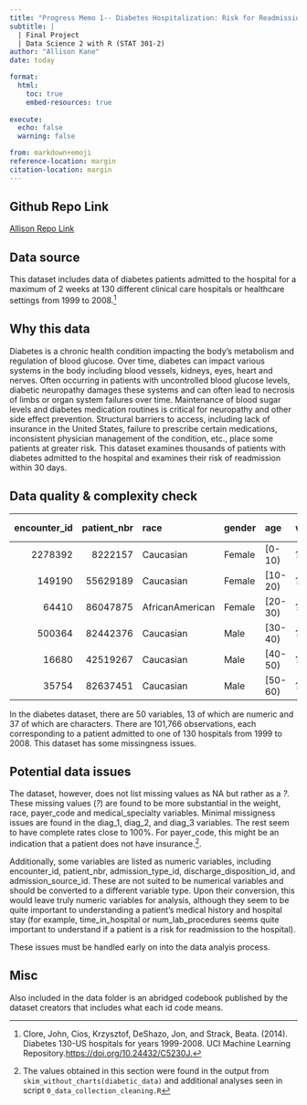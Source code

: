 ```yaml
---
title: "Progress Memo 1-- Diabetes Hospitalization: Risk for Readmission"
subtitle: |
  | Final Project 
  | Data Science 2 with R (STAT 301-2)
author: "Allison Kane"
date: today

format:
  html:
    toc: true
    embed-resources: true
    
execute:
  echo: false
  warning: false

from: markdown+emoji 
reference-location: margin
citation-location: margin
---
```


::: {.callout-tip icon=false}

## Github Repo Link

[Allison Repo Link](https://github.com/stat301-2-2024-winter/final-project-2-akane2460)

:::

## Data source

This dataset includes data of diabetes patients admitted to the hospital for a maximum of 2 weeks at 130 different clinical care hospitals or healthcare settings from 1999 to 2008.^[Clore, John, Cios, Krzysztof, DeShazo, Jon, and Strack, Beata. (2014). Diabetes 130-US hospitals for years 1999-2008. UCI Machine Learning Repository.[ https://doi.org/10.24432/C5230J.](https://archive.ics.uci.edu/dataset/296/diabetes+130-us+hospitals+for+years+1999-2008)]

## Why this data

Diabetes is a chronic health condition impacting the body's metabolism and regulation of blood glucose. Over time, diabetes can impact various systems in the body including blood vessels, kidneys, eyes, heart and nerves. Often occurring in patients with uncontrolled blood glucose levels, diabetic neuropathy damages these systems and can often lead to necrosis of limbs or organ system failures over time. Maintenance of blood sugar levels and diabetes medication routines is critical for neuropathy and other side effect prevention. Structural barriers to access, including lack of insurance in the United States, failure to prescribe certain medications, inconsistent physician management of the condition, etc., place some patients at greater risk. This dataset examines thousands of patients with diabetes admitted to the hospital and examines their risk of readmission within 30 days. 

## Data quality & complexity check

<table>
 <thead>
  <tr>
   <th style="text-align:right;"> encounter_id </th>
   <th style="text-align:right;"> patient_nbr </th>
   <th style="text-align:left;"> race </th>
   <th style="text-align:left;"> gender </th>
   <th style="text-align:left;"> age </th>
   <th style="text-align:left;"> weight </th>
   <th style="text-align:right;"> admission_type_id </th>
   <th style="text-align:right;"> discharge_disposition_id </th>
   <th style="text-align:right;"> admission_source_id </th>
   <th style="text-align:right;"> time_in_hospital </th>
   <th style="text-align:left;"> payer_code </th>
   <th style="text-align:left;"> medical_specialty </th>
   <th style="text-align:right;"> num_lab_procedures </th>
   <th style="text-align:right;"> num_procedures </th>
   <th style="text-align:right;"> num_medications </th>
   <th style="text-align:right;"> number_outpatient </th>
   <th style="text-align:right;"> number_emergency </th>
   <th style="text-align:right;"> number_inpatient </th>
   <th style="text-align:left;"> diag_1 </th>
   <th style="text-align:left;"> diag_2 </th>
   <th style="text-align:left;"> diag_3 </th>
   <th style="text-align:right;"> number_diagnoses </th>
   <th style="text-align:left;"> max_glu_serum </th>
   <th style="text-align:left;"> A1Cresult </th>
   <th style="text-align:left;"> metformin </th>
   <th style="text-align:left;"> repaglinide </th>
   <th style="text-align:left;"> nateglinide </th>
   <th style="text-align:left;"> chlorpropamide </th>
   <th style="text-align:left;"> glimepiride </th>
   <th style="text-align:left;"> acetohexamide </th>
   <th style="text-align:left;"> glipizide </th>
   <th style="text-align:left;"> glyburide </th>
   <th style="text-align:left;"> tolbutamide </th>
   <th style="text-align:left;"> pioglitazone </th>
   <th style="text-align:left;"> rosiglitazone </th>
   <th style="text-align:left;"> acarbose </th>
   <th style="text-align:left;"> miglitol </th>
   <th style="text-align:left;"> troglitazone </th>
   <th style="text-align:left;"> tolazamide </th>
   <th style="text-align:left;"> examide </th>
   <th style="text-align:left;"> citoglipton </th>
   <th style="text-align:left;"> insulin </th>
   <th style="text-align:left;"> glyburide-metformin </th>
   <th style="text-align:left;"> glipizide-metformin </th>
   <th style="text-align:left;"> glimepiride-pioglitazone </th>
   <th style="text-align:left;"> metformin-rosiglitazone </th>
   <th style="text-align:left;"> metformin-pioglitazone </th>
   <th style="text-align:left;"> change </th>
   <th style="text-align:left;"> diabetesMed </th>
   <th style="text-align:left;"> readmitted </th>
  </tr>
 </thead>
<tbody>
  <tr>
   <td style="text-align:right;"> 2278392 </td>
   <td style="text-align:right;"> 8222157 </td>
   <td style="text-align:left;"> Caucasian </td>
   <td style="text-align:left;"> Female </td>
   <td style="text-align:left;"> [0-10) </td>
   <td style="text-align:left;"> ? </td>
   <td style="text-align:right;"> 6 </td>
   <td style="text-align:right;"> 25 </td>
   <td style="text-align:right;"> 1 </td>
   <td style="text-align:right;"> 1 </td>
   <td style="text-align:left;"> ? </td>
   <td style="text-align:left;"> Pediatrics-Endocrinology </td>
   <td style="text-align:right;"> 41 </td>
   <td style="text-align:right;"> 0 </td>
   <td style="text-align:right;"> 1 </td>
   <td style="text-align:right;"> 0 </td>
   <td style="text-align:right;"> 0 </td>
   <td style="text-align:right;"> 0 </td>
   <td style="text-align:left;"> 250.83 </td>
   <td style="text-align:left;"> ? </td>
   <td style="text-align:left;"> ? </td>
   <td style="text-align:right;"> 1 </td>
   <td style="text-align:left;"> None </td>
   <td style="text-align:left;"> None </td>
   <td style="text-align:left;"> No </td>
   <td style="text-align:left;"> No </td>
   <td style="text-align:left;"> No </td>
   <td style="text-align:left;"> No </td>
   <td style="text-align:left;"> No </td>
   <td style="text-align:left;"> No </td>
   <td style="text-align:left;"> No </td>
   <td style="text-align:left;"> No </td>
   <td style="text-align:left;"> No </td>
   <td style="text-align:left;"> No </td>
   <td style="text-align:left;"> No </td>
   <td style="text-align:left;"> No </td>
   <td style="text-align:left;"> No </td>
   <td style="text-align:left;"> No </td>
   <td style="text-align:left;"> No </td>
   <td style="text-align:left;"> No </td>
   <td style="text-align:left;"> No </td>
   <td style="text-align:left;"> No </td>
   <td style="text-align:left;"> No </td>
   <td style="text-align:left;"> No </td>
   <td style="text-align:left;"> No </td>
   <td style="text-align:left;"> No </td>
   <td style="text-align:left;"> No </td>
   <td style="text-align:left;"> No </td>
   <td style="text-align:left;"> No </td>
   <td style="text-align:left;"> NO </td>
  </tr>
  <tr>
   <td style="text-align:right;"> 149190 </td>
   <td style="text-align:right;"> 55629189 </td>
   <td style="text-align:left;"> Caucasian </td>
   <td style="text-align:left;"> Female </td>
   <td style="text-align:left;"> [10-20) </td>
   <td style="text-align:left;"> ? </td>
   <td style="text-align:right;"> 1 </td>
   <td style="text-align:right;"> 1 </td>
   <td style="text-align:right;"> 7 </td>
   <td style="text-align:right;"> 3 </td>
   <td style="text-align:left;"> ? </td>
   <td style="text-align:left;"> ? </td>
   <td style="text-align:right;"> 59 </td>
   <td style="text-align:right;"> 0 </td>
   <td style="text-align:right;"> 18 </td>
   <td style="text-align:right;"> 0 </td>
   <td style="text-align:right;"> 0 </td>
   <td style="text-align:right;"> 0 </td>
   <td style="text-align:left;"> 276 </td>
   <td style="text-align:left;"> 250.01 </td>
   <td style="text-align:left;"> 255 </td>
   <td style="text-align:right;"> 9 </td>
   <td style="text-align:left;"> None </td>
   <td style="text-align:left;"> None </td>
   <td style="text-align:left;"> No </td>
   <td style="text-align:left;"> No </td>
   <td style="text-align:left;"> No </td>
   <td style="text-align:left;"> No </td>
   <td style="text-align:left;"> No </td>
   <td style="text-align:left;"> No </td>
   <td style="text-align:left;"> No </td>
   <td style="text-align:left;"> No </td>
   <td style="text-align:left;"> No </td>
   <td style="text-align:left;"> No </td>
   <td style="text-align:left;"> No </td>
   <td style="text-align:left;"> No </td>
   <td style="text-align:left;"> No </td>
   <td style="text-align:left;"> No </td>
   <td style="text-align:left;"> No </td>
   <td style="text-align:left;"> No </td>
   <td style="text-align:left;"> No </td>
   <td style="text-align:left;"> Up </td>
   <td style="text-align:left;"> No </td>
   <td style="text-align:left;"> No </td>
   <td style="text-align:left;"> No </td>
   <td style="text-align:left;"> No </td>
   <td style="text-align:left;"> No </td>
   <td style="text-align:left;"> Ch </td>
   <td style="text-align:left;"> Yes </td>
   <td style="text-align:left;"> &gt;30 </td>
  </tr>
  <tr>
   <td style="text-align:right;"> 64410 </td>
   <td style="text-align:right;"> 86047875 </td>
   <td style="text-align:left;"> AfricanAmerican </td>
   <td style="text-align:left;"> Female </td>
   <td style="text-align:left;"> [20-30) </td>
   <td style="text-align:left;"> ? </td>
   <td style="text-align:right;"> 1 </td>
   <td style="text-align:right;"> 1 </td>
   <td style="text-align:right;"> 7 </td>
   <td style="text-align:right;"> 2 </td>
   <td style="text-align:left;"> ? </td>
   <td style="text-align:left;"> ? </td>
   <td style="text-align:right;"> 11 </td>
   <td style="text-align:right;"> 5 </td>
   <td style="text-align:right;"> 13 </td>
   <td style="text-align:right;"> 2 </td>
   <td style="text-align:right;"> 0 </td>
   <td style="text-align:right;"> 1 </td>
   <td style="text-align:left;"> 648 </td>
   <td style="text-align:left;"> 250 </td>
   <td style="text-align:left;"> V27 </td>
   <td style="text-align:right;"> 6 </td>
   <td style="text-align:left;"> None </td>
   <td style="text-align:left;"> None </td>
   <td style="text-align:left;"> No </td>
   <td style="text-align:left;"> No </td>
   <td style="text-align:left;"> No </td>
   <td style="text-align:left;"> No </td>
   <td style="text-align:left;"> No </td>
   <td style="text-align:left;"> No </td>
   <td style="text-align:left;"> Steady </td>
   <td style="text-align:left;"> No </td>
   <td style="text-align:left;"> No </td>
   <td style="text-align:left;"> No </td>
   <td style="text-align:left;"> No </td>
   <td style="text-align:left;"> No </td>
   <td style="text-align:left;"> No </td>
   <td style="text-align:left;"> No </td>
   <td style="text-align:left;"> No </td>
   <td style="text-align:left;"> No </td>
   <td style="text-align:left;"> No </td>
   <td style="text-align:left;"> No </td>
   <td style="text-align:left;"> No </td>
   <td style="text-align:left;"> No </td>
   <td style="text-align:left;"> No </td>
   <td style="text-align:left;"> No </td>
   <td style="text-align:left;"> No </td>
   <td style="text-align:left;"> No </td>
   <td style="text-align:left;"> Yes </td>
   <td style="text-align:left;"> NO </td>
  </tr>
  <tr>
   <td style="text-align:right;"> 500364 </td>
   <td style="text-align:right;"> 82442376 </td>
   <td style="text-align:left;"> Caucasian </td>
   <td style="text-align:left;"> Male </td>
   <td style="text-align:left;"> [30-40) </td>
   <td style="text-align:left;"> ? </td>
   <td style="text-align:right;"> 1 </td>
   <td style="text-align:right;"> 1 </td>
   <td style="text-align:right;"> 7 </td>
   <td style="text-align:right;"> 2 </td>
   <td style="text-align:left;"> ? </td>
   <td style="text-align:left;"> ? </td>
   <td style="text-align:right;"> 44 </td>
   <td style="text-align:right;"> 1 </td>
   <td style="text-align:right;"> 16 </td>
   <td style="text-align:right;"> 0 </td>
   <td style="text-align:right;"> 0 </td>
   <td style="text-align:right;"> 0 </td>
   <td style="text-align:left;"> 8 </td>
   <td style="text-align:left;"> 250.43 </td>
   <td style="text-align:left;"> 403 </td>
   <td style="text-align:right;"> 7 </td>
   <td style="text-align:left;"> None </td>
   <td style="text-align:left;"> None </td>
   <td style="text-align:left;"> No </td>
   <td style="text-align:left;"> No </td>
   <td style="text-align:left;"> No </td>
   <td style="text-align:left;"> No </td>
   <td style="text-align:left;"> No </td>
   <td style="text-align:left;"> No </td>
   <td style="text-align:left;"> No </td>
   <td style="text-align:left;"> No </td>
   <td style="text-align:left;"> No </td>
   <td style="text-align:left;"> No </td>
   <td style="text-align:left;"> No </td>
   <td style="text-align:left;"> No </td>
   <td style="text-align:left;"> No </td>
   <td style="text-align:left;"> No </td>
   <td style="text-align:left;"> No </td>
   <td style="text-align:left;"> No </td>
   <td style="text-align:left;"> No </td>
   <td style="text-align:left;"> Up </td>
   <td style="text-align:left;"> No </td>
   <td style="text-align:left;"> No </td>
   <td style="text-align:left;"> No </td>
   <td style="text-align:left;"> No </td>
   <td style="text-align:left;"> No </td>
   <td style="text-align:left;"> Ch </td>
   <td style="text-align:left;"> Yes </td>
   <td style="text-align:left;"> NO </td>
  </tr>
  <tr>
   <td style="text-align:right;"> 16680 </td>
   <td style="text-align:right;"> 42519267 </td>
   <td style="text-align:left;"> Caucasian </td>
   <td style="text-align:left;"> Male </td>
   <td style="text-align:left;"> [40-50) </td>
   <td style="text-align:left;"> ? </td>
   <td style="text-align:right;"> 1 </td>
   <td style="text-align:right;"> 1 </td>
   <td style="text-align:right;"> 7 </td>
   <td style="text-align:right;"> 1 </td>
   <td style="text-align:left;"> ? </td>
   <td style="text-align:left;"> ? </td>
   <td style="text-align:right;"> 51 </td>
   <td style="text-align:right;"> 0 </td>
   <td style="text-align:right;"> 8 </td>
   <td style="text-align:right;"> 0 </td>
   <td style="text-align:right;"> 0 </td>
   <td style="text-align:right;"> 0 </td>
   <td style="text-align:left;"> 197 </td>
   <td style="text-align:left;"> 157 </td>
   <td style="text-align:left;"> 250 </td>
   <td style="text-align:right;"> 5 </td>
   <td style="text-align:left;"> None </td>
   <td style="text-align:left;"> None </td>
   <td style="text-align:left;"> No </td>
   <td style="text-align:left;"> No </td>
   <td style="text-align:left;"> No </td>
   <td style="text-align:left;"> No </td>
   <td style="text-align:left;"> No </td>
   <td style="text-align:left;"> No </td>
   <td style="text-align:left;"> Steady </td>
   <td style="text-align:left;"> No </td>
   <td style="text-align:left;"> No </td>
   <td style="text-align:left;"> No </td>
   <td style="text-align:left;"> No </td>
   <td style="text-align:left;"> No </td>
   <td style="text-align:left;"> No </td>
   <td style="text-align:left;"> No </td>
   <td style="text-align:left;"> No </td>
   <td style="text-align:left;"> No </td>
   <td style="text-align:left;"> No </td>
   <td style="text-align:left;"> Steady </td>
   <td style="text-align:left;"> No </td>
   <td style="text-align:left;"> No </td>
   <td style="text-align:left;"> No </td>
   <td style="text-align:left;"> No </td>
   <td style="text-align:left;"> No </td>
   <td style="text-align:left;"> Ch </td>
   <td style="text-align:left;"> Yes </td>
   <td style="text-align:left;"> NO </td>
  </tr>
  <tr>
   <td style="text-align:right;"> 35754 </td>
   <td style="text-align:right;"> 82637451 </td>
   <td style="text-align:left;"> Caucasian </td>
   <td style="text-align:left;"> Male </td>
   <td style="text-align:left;"> [50-60) </td>
   <td style="text-align:left;"> ? </td>
   <td style="text-align:right;"> 2 </td>
   <td style="text-align:right;"> 1 </td>
   <td style="text-align:right;"> 2 </td>
   <td style="text-align:right;"> 3 </td>
   <td style="text-align:left;"> ? </td>
   <td style="text-align:left;"> ? </td>
   <td style="text-align:right;"> 31 </td>
   <td style="text-align:right;"> 6 </td>
   <td style="text-align:right;"> 16 </td>
   <td style="text-align:right;"> 0 </td>
   <td style="text-align:right;"> 0 </td>
   <td style="text-align:right;"> 0 </td>
   <td style="text-align:left;"> 414 </td>
   <td style="text-align:left;"> 411 </td>
   <td style="text-align:left;"> 250 </td>
   <td style="text-align:right;"> 9 </td>
   <td style="text-align:left;"> None </td>
   <td style="text-align:left;"> None </td>
   <td style="text-align:left;"> No </td>
   <td style="text-align:left;"> No </td>
   <td style="text-align:left;"> No </td>
   <td style="text-align:left;"> No </td>
   <td style="text-align:left;"> No </td>
   <td style="text-align:left;"> No </td>
   <td style="text-align:left;"> No </td>
   <td style="text-align:left;"> No </td>
   <td style="text-align:left;"> No </td>
   <td style="text-align:left;"> No </td>
   <td style="text-align:left;"> No </td>
   <td style="text-align:left;"> No </td>
   <td style="text-align:left;"> No </td>
   <td style="text-align:left;"> No </td>
   <td style="text-align:left;"> No </td>
   <td style="text-align:left;"> No </td>
   <td style="text-align:left;"> No </td>
   <td style="text-align:left;"> Steady </td>
   <td style="text-align:left;"> No </td>
   <td style="text-align:left;"> No </td>
   <td style="text-align:left;"> No </td>
   <td style="text-align:left;"> No </td>
   <td style="text-align:left;"> No </td>
   <td style="text-align:left;"> No </td>
   <td style="text-align:left;"> Yes </td>
   <td style="text-align:left;"> &gt;30 </td>
  </tr>
</tbody>
</table>

In the diabetes dataset, there are 50 variables, 13 of which are numeric and 37 of which are characters. There are 101,766 observations, each corresponding to a patient admitted to one of 130 hospitals from 1999 to 2008. This dataset has some missingness issues. 

## Potential data issues

The dataset, however, does not list missing values as NA but rather as a *?*. These missing values (*?*) are found to be more substantial in the weight, race, payer_code and medical_specialty variables. Minimal missigness issues are found in the diag_1, diag_2, and diag_3 variables. The rest seem to have complete rates close to 100%. For payer_code, this might be an indication that a patient does not have insurance.^[The values obtained in this section were found in the output from `skim_without_charts(diabetic_data)` and additional analyses seen in script `0_data_collection_cleaning.R`]. 

Additionally, some variables are listed as numeric variables, including encounter_id, patient_nbr, admission_type_id, discharge_disposition_id, and admission_source_id. These are not suited to be numerical variables and should be converted to a different variable type. Upon their conversion, this would leave truly numeric variables for analysis, although they seem to be quite important to understanding a patient's medical history and hospital stay (for example, time_in_hospital or num_lab_procedures seems quite important to understand if a patient is a risk for readmission to the hospital). 

These issues must be handled early on into the data analyis process. 

## Misc

Also included in the data folder is an abridged codebook published by the dataset creators that includes what each id code means. 

